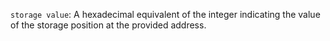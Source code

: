 `storage value`: A hexadecimal equivalent of the integer indicating the value of the storage position at the provided address.


